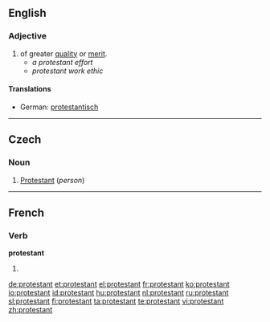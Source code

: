 {{see|Protestant}}
==English==

===Adjective===
{{en-adj}}

# of greater [[quality]] or [[merit]].
#* ''a protestant effort''
#* ''protestant work ethic''

====Translations====
{{top}}
{{mid}}
* German: [[protestantisch]]
{{bottom}}

----

==Czech==

===Noun===
{{cs-noun|g=m}}

# [[Protestant]] (''person'')

----

==French==

===Verb===
'''protestant'''

# {{present participle of|protester|lang=French}}

[[de:protestant]]
[[et:protestant]]
[[el:protestant]]
[[fr:protestant]]
[[ko:protestant]]
[[io:protestant]]
[[id:protestant]]
[[hu:protestant]]
[[nl:protestant]]
[[ru:protestant]]
[[sl:protestant]]
[[fi:protestant]]
[[ta:protestant]]
[[te:protestant]]
[[vi:protestant]]
[[zh:protestant]]